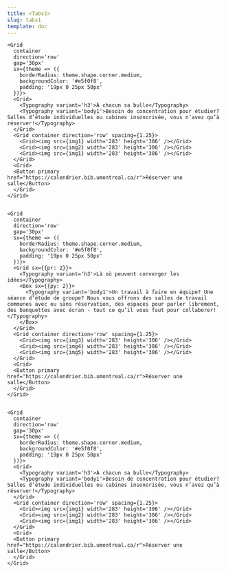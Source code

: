 ```yaml
---
title: <Tabs1>
slug: tabs1
template: doc
---
```



<Section>
  <Tabs1
    tabs={['Espaces pour se concentrer', 'Salles de travail en équipe', 'Salle pour les cycles supérieurs']}
  >

    <Grid
      container
      direction='row'
      gap='30px'
      sx={theme => ({
        borderRadius: theme.shape.corner.medium,
        backgroundColor: '#e5f0f8',
        padding: '19px 0 25px 50px'
      })}>
      <Grid>
        <Typography variant='h3'>À chacun sa bulle</Typography>
        <Typography variant='body1'>Besoin de concentration pour étudier? Salles d’étude individuelles ou cabines insonorisée, vous n’avez qu’à réserver!</Typography>
      </Grid>
      <Grid container direction='row' spacing={1.25}>
        <Grid><img src={img1} width='283' height='306' /></Grid>
        <Grid><img src={img2} width='283' height='306' /></Grid>
        <Grid><img src={img1} width='283' height='306' /></Grid>
      </Grid>
      <Grid>
      <Button primary href="https://calendrier.bib.umontreal.ca/r">Réserver une salle</Button>
      </Grid>
    </Grid>
    

    <Grid
      container
      direction='row'
      gap='30px'
      sx={theme => ({
        borderRadius: theme.shape.corner.medium,
        backgroundColor: '#e5f0f8',
        padding: '19px 0 25px 50px'
      })}>
      <Grid sx={{pr: 2}}>
        <Typography variant='h3'>Là où peuvent converger les idées</Typography>
        <Box sx={{py: 2}}>
          <Typography variant='body1'>Un travail à faire en équipe? Une séance d’étude de groupe? Nous vous offrons des salles de travail communes avec ou sans réservation, des espaces pour parler librement, des banquettes avec écran - tout ce qu’il vous faut pour collaborer!</Typography>
        </Box>
      </Grid>
      <Grid container direction='row' spacing={1.25}>
        <Grid><img src={img3} width='283' height='306' /></Grid>
        <Grid><img src={img4} width='283' height='306' /></Grid>
        <Grid><img src={img5} width='283' height='306' /></Grid>
      </Grid>
      <Grid>
      <Button primary href="https://calendrier.bib.umontreal.ca/r">Réserver une salle</Button>
      </Grid>
    </Grid>
    

    <Grid
      container
      direction='row'
      gap='30px'
      sx={theme => ({
        borderRadius: theme.shape.corner.medium,
        backgroundColor: '#e5f0f8',
        padding: '19px 0 25px 50px'
      })}>
      <Grid>
        <Typography variant='h3'>À chacun sa bulle</Typography>
        <Typography variant='body1'>Besoin de concentration pour étudier? Salles d’étude individuelles ou cabines insonorisée, vous n’avez qu’à réserver!</Typography>
      </Grid>
      <Grid container direction='row' spacing={1.25}>
        <Grid><img src={img1} width='283' height='306' /></Grid>
        <Grid><img src={img2} width='283' height='306' /></Grid>
        <Grid><img src={img1} width='283' height='306' /></Grid>
      </Grid>
      <Grid>
      <Button primary href="https://calendrier.bib.umontreal.ca/r">Réserver une salle</Button>
      </Grid>
    </Grid>
  </Tabs1>

  </Section>